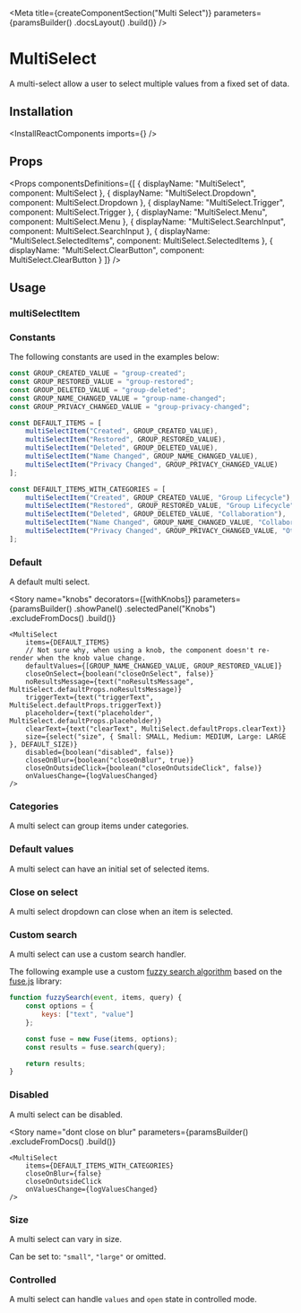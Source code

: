 

<Meta
    title={createComponentSection("Multi Select")}
    parameters={paramsBuilder()
        .docsLayout(<ReactComponentsLayout sourcePath="/packages/react-components/src/multi-select/src" />)
        .build()}
/>

# MultiSelect

A multi-select allow a user to select multiple values from a fixed set of data.

## Installation

<InstallReactComponents imports={<Imports />} />

## Props

<Props
    componentsDefinitions={[
        { displayName: "MultiSelect", component: MultiSelect },
        { displayName: "MultiSelect.Dropdown", component: MultiSelect.Dropdown },
        { displayName: "MultiSelect.Trigger", component: MultiSelect.Trigger },
        { displayName: "MultiSelect.Menu", component: MultiSelect.Menu },
        { displayName: "MultiSelect.SearchInput", component: MultiSelect.SearchInput },
        { displayName: "MultiSelect.SelectedItems", component: MultiSelect.SelectedItems },
        { displayName: "MultiSelect.ClearButton", component: MultiSelect.ClearButton }
    ]}
/>

## Usage

### multiSelectItem

<MultiSelectItemUsage />

### Constants

The following constants are used in the examples below:

```js dark
const GROUP_CREATED_VALUE = "group-created";
const GROUP_RESTORED_VALUE = "group-restored";
const GROUP_DELETED_VALUE = "group-deleted";
const GROUP_NAME_CHANGED_VALUE = "group-name-changed";
const GROUP_PRIVACY_CHANGED_VALUE = "group-privacy-changed";

const DEFAULT_ITEMS = [
    multiSelectItem("Created", GROUP_CREATED_VALUE),
    multiSelectItem("Restored", GROUP_RESTORED_VALUE),
    multiSelectItem("Deleted", GROUP_DELETED_VALUE),
    multiSelectItem("Name Changed", GROUP_NAME_CHANGED_VALUE),
    multiSelectItem("Privacy Changed", GROUP_PRIVACY_CHANGED_VALUE)
];

const DEFAULT_ITEMS_WITH_CATEGORIES = [
    multiSelectItem("Created", GROUP_CREATED_VALUE, "Group Lifecycle"),
    multiSelectItem("Restored", GROUP_RESTORED_VALUE, "Group Lifecycle"),
    multiSelectItem("Deleted", GROUP_DELETED_VALUE, "Collaboration"),
    multiSelectItem("Name Changed", GROUP_NAME_CHANGED_VALUE, "Collaboration"),
    multiSelectItem("Privacy Changed", GROUP_PRIVACY_CHANGED_VALUE, "Others")
];
```

### Default

A default multi select.

<Preview>
    <Story name="default">
        <MultiSelect
            items={DEFAULT_ITEMS}
            onValuesChange={logValuesChanged}
        />
    </Story>
</Preview>

<Story
    name="knobs"
    decorators={[withKnobs]}
    parameters={paramsBuilder()
        .showPanel()
        .selectedPanel("Knobs")
        .excludeFromDocs()
        .build()}
>
    <MultiSelect
        items={DEFAULT_ITEMS}
        // Not sure why, when using a knob, the component doesn't re-render when the knob value change.
        defaultValues={[GROUP_NAME_CHANGED_VALUE, GROUP_RESTORED_VALUE]}
        closeOnSelect={boolean("closeOnSelect", false)}
        noResultsMessage={text("noResultsMessage", MultiSelect.defaultProps.noResultsMessage)}
        triggerText={text("triggerText", MultiSelect.defaultProps.triggerText)}
        placeholder={text("placeholder", MultiSelect.defaultProps.placeholder)}
        clearText={text("clearText", MultiSelect.defaultProps.clearText)}
        size={select("size", { Small: SMALL, Medium: MEDIUM, Large: LARGE }, DEFAULT_SIZE)}
        disabled={boolean("disabled", false)}
        closeOnBlur={boolean("closeOnBlur", true)}
        closeOnOutsideClick={boolean("closeOnOutsideClick", false)}
        onValuesChange={logValuesChanged}
    />
</Story>

### Categories

A multi select can group items under categories.

<Preview>
    <Story name="categories">
        <MultiSelect
            items={DEFAULT_ITEMS_WITH_CATEGORIES}
            onValuesChange={logValuesChanged}
        />
    </Story>
</Preview>

### Default values

A multi select can have an initial set of selected items.

<Preview>
    <Story name="default values">
        <MultiSelect
            defaultValues={[GROUP_RESTORED_VALUE, GROUP_NAME_CHANGED_VALUE]}
            items={DEFAULT_ITEMS}
            onValuesChange={logValuesChanged}
        />
    </Story>
</Preview>

### Close on select

A multi select dropdown can close when an item is selected.

<Preview>
    <Story name="close on select">
        <MultiSelect
            closeOnSelect
            items={DEFAULT_ITEMS}
            onValuesChange={logValuesChanged}
        />
    </Story>
</Preview>

### Custom search

A multi select can use a custom search handler.

The following example use a custom [fuzzy search algorithm](https://en.wikipedia.org/wiki/Approximate_string_matching) based on the [fuse.js](https://fusejs.io/) library:

```javascript dark
function fuzzySearch(event, items, query) {
    const options = {
        keys: ["text", "value"]
    };

    const fuse = new Fuse(items, options);
    const results = fuse.search(query);

    return results;
}
```

<Preview>
    <Story name="custom search">
        <MultiSelect
            onSearch={fuzzySearch}
            items={DEFAULT_ITEMS}
            onValuesChange={logValuesChanged}
        />
    </Story>
</Preview>

### Disabled

A multi select can be disabled.

<Preview>
    <Story name="disabled">
        <MultiSelect
            disabled
            items={DEFAULT_ITEMS}
            defaultValues={[GROUP_RESTORED_VALUE, GROUP_NAME_CHANGED_VALUE]}
            onValuesChange={logValuesChanged}
        />
    </Story>
</Preview>

<Story name="dont close on blur"
    parameters={paramsBuilder()
        .excludeFromDocs()
        .build()}
>
    <MultiSelect
        items={DEFAULT_ITEMS_WITH_CATEGORIES}
        closeOnBlur={false}
        closeOnOutsideClick
        onValuesChange={logValuesChanged}
    />
</Story>

### Size

A multi select can vary in size.

Can be set to: `"small"`, `"large"` or omitted.

<Preview>
    <Story name="size">
        <div className="flex items-end items-space-between">
            <div className="flex-auto">
                <MultiSelect
                    size="small"
                    items={DEFAULT_ITEMS_WITH_CATEGORIES}
                    defaultValues={[GROUP_RESTORED_VALUE]}
                    onValuesChange={logValuesChanged}
                />
            </div>
            <div className="flex-auto">
                <MultiSelect
                    items={DEFAULT_ITEMS_WITH_CATEGORIES}
                    defaultValues={[GROUP_RESTORED_VALUE]}
                    onValuesChange={logValuesChanged}
                />
            </div>
            <div className="flex-auto">
                <MultiSelect
                    size="large"
                    items={DEFAULT_ITEMS_WITH_CATEGORIES}
                    defaultValues={[GROUP_RESTORED_VALUE]}
                    onValuesChange={logValuesChanged}
                />
            </div>
        </div>
    </Story>
</Preview>

### Controlled

A multi select can handle `values` and `open` state in controlled mode.

<FilePreview filePath="/multi-select/stories/components/controlled-multi-select">
    <ControlledMultiSelect
        items={DEFAULT_ITEMS}
        values={[GROUP_NAME_CHANGED_VALUE, GROUP_RESTORED_VALUE]}
        onValuesChange={logValuesChanged}
    />
</FilePreview>

